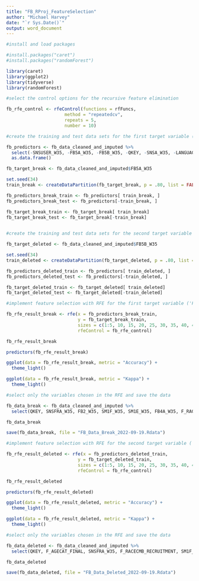 ```yaml
---
title: "FB_RProj_FeatureSelection"
author: "Michael Harvey"
date: "`r Sys.Date()`"
output: word_document
---
```


```r
#install and load packages

#install.packages("caret")
#install.packages("randomForest")

library(caret)
library(ggplot2)
library(tidyverse)
library(randomForest)

```

```r
#select the control options for the recursive feature elimination

fb_rfe_control <- rfeControl(functions = rfFuncs,
                      method = "repeatedcv",
                      repeats = 5,
                      number = 10)

```

```r
#create the training and test data sets for the first target variable ('Facebook Break')

fb_predictors <- fb_data_cleaned_and_imputed %>%
  select(-SNSUSER_W35, -FB5A_W35, -FB5B_W35, -QKEY, -SNSA_W35, -LANGUAGE_W35, -F_INTUSER_FINAL) %>%
  as.data.frame()

fb_target_break <- fb_data_cleaned_and_imputed$FB5A_W35

set.seed(34)
train_break <- createDataPartition(fb_target_break, p = .80, list = FALSE)[ ,1]

fb_predictors_break_train <- fb_predictors[ train_break, ]
fb_predictors_break_test <- fb_predictors[-train_break, ]

fb_target_break_train <- fb_target_break[ train_break]
fb_target_break_test <- fb_target_break[-train_break]
  
```

```r
#create the training and test data sets for the second target variable ('Facebook Deleted')

fb_target_deleted <- fb_data_cleaned_and_imputed$FB5B_W35

set.seed(34)
train_deleted <- createDataPartition(fb_target_deleted, p = .80, list = FALSE)[ ,1]

fb_predictors_deleted_train <- fb_predictors[ train_deleted, ]
fb_predictors_deleted_test <- fb_predictors[-train_deleted, ]

fb_target_deleted_train <- fb_target_deleted[ train_deleted]
fb_target_deleted_test <- fb_target_deleted[-train_deleted]

```

```r
#implement feature selection with RFE for the first target variable ('Facebook Break') and plot results

fb_rfe_result_break <- rfe(x = fb_predictors_break_train,
                           y = fb_target_break_train,
                           sizes = c(1:5, 10, 15, 20, 25, 30, 35, 40, 45, 50),
                           rfeControl = fb_rfe_control)

fb_rfe_result_break

predictors(fb_rfe_result_break)

ggplot(data = fb_rfe_result_break, metric = "Accuracy") +
  theme_light()

ggplot(data = fb_rfe_result_break, metric = "Kappa") +
  theme_light()

```

```r
#select only the variables chosen in the RFE and save the data

fb_data_break <- fb_data_cleaned_and_imputed %>%
  select(QKEY, SNSFRA_W35, FB2_W35, SM1F_W35, SM1E_W35, FB4A_W35, F_RACECMB_RECRUITMENT, SM1C_W35, SM8B_W35, FB4B_W35, F_RACETHN_RECRUITMENT, TC2B_W35, FB5D_W35, SM8C_W35, F_MARITAL_FINAL, SM6A_W35, TC2C_W35, SM9B_W35, TC4_W35, SM7_W35, SM1D_W35, SM5B_W35, F_EDUCCAT2_FINAL, F_AGECAT_FINAL, SM12B_W35, SM2C_W35, F_INCOME_RECODE_FINAL, SM13C_W35, FB5C_W35, F_PARTY_FINAL, SM9A_W35, FB5A_W35)

fb_data_break

save(fb_data_break, file = "FB_Data_Break_2022-09-19.Rdata")

```

```r
#implement feature selection with RFE for the second target variable ('Facebook Deleted') and plot results

fb_rfe_result_deleted <- rfe(x = fb_predictors_deleted_train,
                           y = fb_target_deleted_train,
                           sizes = c(1:5, 10, 15, 20, 25, 30, 35, 40, 45, 50),
                           rfeControl = fb_rfe_control)

fb_rfe_result_deleted

predictors(fb_rfe_result_deleted)

ggplot(data = fb_rfe_result_deleted, metric = "Accuracy") +
  theme_light()

ggplot(data = fb_rfe_result_deleted, metric = "Kappa") +
  theme_light()

```

```r
#select only the variables chosen in the RFE and save the data

fb_data_deleted <- fb_data_cleaned_and_imputed %>%
  select(QKEY, F_AGECAT_FINAL, SNSFRA_W35, F_RACECMB_RECRUITMENT, SM1F_W35, FB5D_W35, FB5C_W35, TC4_W35, SNSJ_W35, FB3C6_W35, F_RACETHN_RECRUITMENT, F_REG_FINAL, F_MARITAL_FINAL, SM1E_W35, FB3B_W35, TC6A_W35, SM10B_W35, WEIGHT_W35, SM9A_W35, SM2C_W35, SM14B_W35, SM8C_W35, SM6B_W35, SM1C_W35, F_INCOME_RECODE_FINAL, F_PARTY_FINAL, FB5B_W35)

fb_data_deleted

save(fb_data_deleted, file = "FB_Data_Deleted_2022-09-19.Rdata")

```
